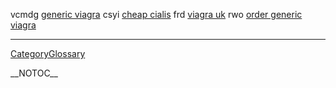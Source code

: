 vcmdg <a href=" http://www.chaco.gov.ar/meccyt/subsecyt/_act1/00000335.htm ">generic viagra</a> csyi <a href=" http://www.chaco.gov.ar/meccyt/subsecyt/_act1/00000336.htm ">cheap cialis</a> frd <a href=" http://www.forourbano.gov.ar/_forodisc/00000ac4.htm ">viagra uk</a> rwo <a href=" http://www.forourbano.gov.ar/_forodisc/00000ac8.htm ">order generic viagra</a>
----
[[CategoryGlossary]]

__NOTOC__
